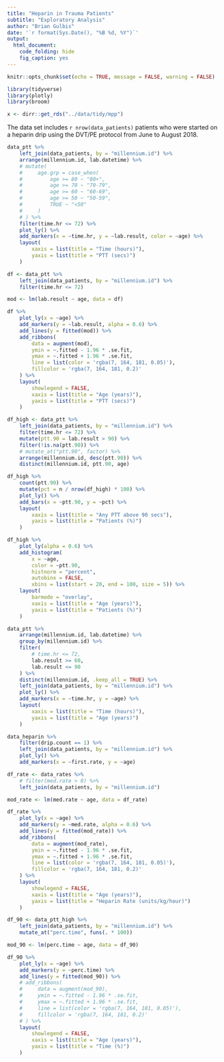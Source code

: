 ```yaml
---
title: "Heparin in Trauma Patients"
subtitle: "Exploratory Analysis"
author: "Brian Gulbis"
date: '`r format(Sys.Date(), "%B %d, %Y")`'
output: 
  html_document:
    code_folding: hide
    fig_caption: yes
---
```


```r
knitr::opts_chunk$set(echo = TRUE, message = FALSE, warning = FALSE)
```

```r
library(tidyverse)
library(plotly)
library(broom)

x <- dirr::get_rds("../data/tidy/mpp")
```

The data set includes `r nrow(data_patients)` patients who were started on a heparin drip using the DVT/PE protocol from June to August 2018.

```r
data_ptt %>%
    left_join(data_patients, by = "millennium.id") %>%
    arrange(millennium.id, lab.datetime) %>%
    # mutate(
    #     age.grp = case_when(
    #         age >= 80 ~ "80+",
    #         age >= 70 ~ "70-79",
    #         age >= 60 ~ "60-69",
    #         age >= 50 ~ "50-59",
    #         TRUE ~ "<50"
    #     )
    # ) %>%
    filter(time.hr <= 72) %>%
    plot_ly() %>%
    add_markers(x = ~time.hr, y = ~lab.result, color = ~age) %>%
    layout(
        xaxis = list(title = "Time (hours)"),
        yaxis = list(title = "PTT (secs)")
    )
```

```r
df <- data_ptt %>%
    left_join(data_patients, by = "millennium.id") %>%
    filter(time.hr <= 72) 

mod <- lm(lab.result ~ age, data = df)

df %>%
    plot_ly(x = ~age) %>%
    add_markers(y = ~lab.result, alpha = 0.6) %>%
    add_lines(y = fitted(mod)) %>%
    add_ribbons(
        data = augment(mod),
        ymin = ~.fitted - 1.96 * .se.fit,
        ymax = ~.fitted + 1.96 * .se.fit,
        line = list(color = 'rgba(7, 164, 181, 0.05)'),
        fillcolor = 'rgba(7, 164, 181, 0.2)'
    ) %>%
    layout(
        showlegend = FALSE,
        xaxis = list(title = "Age (years)"),
        yaxis = list(title = "PTT (secs)")
    )
```

```r
df_high <- data_ptt %>%
    left_join(data_patients, by = "millennium.id") %>%
    filter(time.hr <= 72) %>%
    mutate(ptt.90 = lab.result > 90) %>%
    filter(!is.na(ptt.90)) %>%
    # mutate_at("ptt.90", factor) %>%
    arrange(millennium.id, desc(ptt.90)) %>%
    distinct(millennium.id, ptt.90, age) 

df_high %>%
    count(ptt.90) %>%
    mutate(pct = n / nrow(df_high) * 100) %>%
    plot_ly() %>%
    add_bars(x = ~ptt.90, y = ~pct) %>%
    layout(
        xaxis = list(title = "Any PTT above 90 secs"),
        yaxis = list(title = "Patients (%)")
    )
```

```r
df_high %>%
    plot_ly(alpha = 0.6) %>%
    add_histogram(
        x = ~age, 
        color = ~ptt.90, 
        histnorm = "percent",
        autobinx = FALSE,
        xbins = list(start = 20, end = 100, size = 5)) %>%
    layout(
        barmode = "overlay",
        xaxis = list(title = "Age (years)"),
        yaxis = list(title = "Patients (%)")
    )
```

```r
data_ptt %>%
    arrange(millennium.id, lab.datetime) %>%
    group_by(millennium.id) %>%
    filter(
        # time.hr <= 72,
        lab.result >= 60,
        lab.result <= 90
    ) %>%
    distinct(millennium.id, .keep_all = TRUE) %>%
    left_join(data_patients, by = "millennium.id") %>%
    plot_ly() %>%
    add_markers(x = ~time.hr, y = ~age) %>%
    layout(
        xaxis = list(title = "Time (hours)"),
        yaxis = list(title = "Age (years)")
    )
```

```r
data_heparin %>%
    filter(drip.count == 1) %>%
    left_join(data_patients, by = "millennium.id") %>%
    plot_ly() %>%
    add_markers(x = ~first.rate, y = ~age)
```

```r
df_rate <- data_rates %>%
    # filter(med.rate > 0) %>%
    left_join(data_patients, by = "millennium.id") 

mod_rate <- lm(med.rate ~ age, data = df_rate)

df_rate %>%
    plot_ly(x = ~age) %>%
    add_markers(y = ~med.rate, alpha = 0.6) %>%
    add_lines(y = fitted(mod_rate)) %>%
    add_ribbons(
        data = augment(mod_rate),
        ymin = ~.fitted - 1.96 * .se.fit,
        ymax = ~.fitted + 1.96 * .se.fit,
        line = list(color = 'rgba(7, 164, 181, 0.05)'),
        fillcolor = 'rgba(7, 164, 181, 0.2)'
    ) %>%
    layout(
        showlegend = FALSE,
        xaxis = list(title = "Age (years)"),
        yaxis = list(title = "Heparin Rate (units/kg/hour)")
    )
```

```r
df_90 <- data_ptt_high %>%
    left_join(data_patients, by = "millennium.id") %>%
    mutate_at("perc.time", funs(. * 100))

mod_90 <- lm(perc.time ~ age, data = df_90)

df_90 %>%
    plot_ly(x = ~age) %>%
    add_markers(y = ~perc.time) %>%
    add_lines(y = fitted(mod_90)) %>%
    # add_ribbons(
    #     data = augment(mod_90),
    #     ymin = ~.fitted - 1.96 * .se.fit,
    #     ymax = ~.fitted + 1.96 * .se.fit,
    #     line = list(color = 'rgba(7, 164, 181, 0.05)'),
    #     fillcolor = 'rgba(7, 164, 181, 0.2)'
    # ) %>%
    layout(
        showlegend = FALSE,
        xaxis = list(title = "Age (years)"),
        yaxis = list(title = "Time (%)")
    )

```

